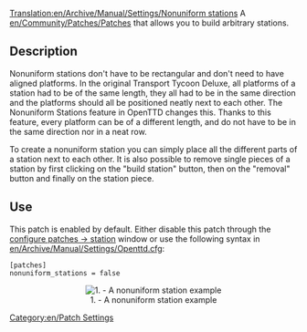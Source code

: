 [[Translation:en/Archive/Manual/Settings/Nonuniform stations]]
A [[en/Community/Patches/Patches]] that allows you to build arbitrary stations.

== Description ==
Nonuniform stations don't have to be rectangular and don't need to have aligned platforms.
In the original Transport Tycoon Deluxe, all platforms of a station had to be of the same length, they all had to be in the same direction and the platforms should all be positioned neatly next to each other.
The Nonuniform Stations feature in OpenTTD changes this. Thanks to this feature, every platform can be of a different length, and do not have to be in the same direction nor in a neat row.

To create a nonuniform station you can simply place all the different parts of a station next to each other. It is also possible to remove single pieces of a station by first clicking on the "build station" button, then on the "removal" button and finally on the station piece.

== Use ==
This patch is enabled by default. Either disable this patch through the [[en/Archive/Manual/Settings/Configuring patches/Stations|configure patches -> station]] window or use the following syntax in [[en/Archive/Manual/Settings/Openttd.cfg]]:
<pre>[patches]
nonuniform_stations = false</pre>
<center>[[File:en/Uniformstation.png|center|frame|1. - A nonuniform station example]]</center>

[[Category:en/Patch Settings]]